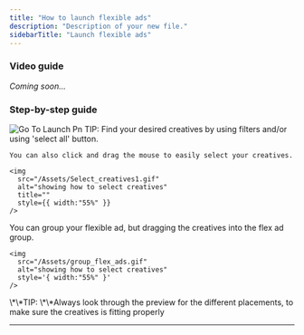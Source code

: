 ```yaml
---
title: "How to launch flexible ads"
description: "Description of your new file."
sidebarTitle: "Launch flexible ads"
---
```


### Video guide

_Coming soon..._

### Step-by-step guide

<Steps>
  <Step title="Go to 'Launch' and click 'Select Creatives'">
    <img
      src="/Go_to_launch_select_creatives.png"
      alt="Go To Launch Pn"
      title="Go To Launch Pn"
      style={{ width:"55%" }}
    />
  </Step>
  <Step title="Select the creatives for your flexible ad and click 'Continue'">
    TIP: Find your desired creatives by using filters and/or using 'select all' button.

    You can also click and drag the mouse to easily select your creatives.

    <img
      src="/Assets/Select_creatives1.gif"
      alt="showing how to select creatives"
      title=""
      style={{ width:"55%" }}
    />
  </Step>
  <Step title="Next step is to group creatives for the flexible ads">
    You can group your flexible ad, but dragging the creatives into the flex ad group.

    <img
      src="/Assets/group_flex_ads.gif"
      alt="showing how to select creatives"
      style='{ width:"55%" }'
    />
  </Step>
  <Step title="When you have added the rest of the assets (primary text, etc.) you are ready to click launch!">
    \*\*TIP: \*\*Always look through the preview for the different placements, to make sure the creatives is fitting properly
  </Step>
</Steps>

---